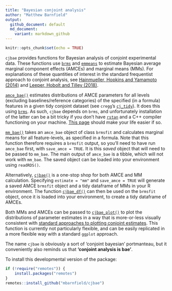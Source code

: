 ```yaml
---
title: "Bayesian conjoint analysis"
author: "Matthew Barnfield"
output:
  github_document: default
  md_document:
    variant: markdown_github
---
```


```r
knitr::opts_chunk$set(echo = TRUE)
```

`cjbae` provides functions for Bayesian analysis of conjoint experimental data. These functions use [`brms`](https://github.com/paul-buerkner/brms) and [`emmeans`](https://github.com/rvlenth/emmeans) to estimate Bayesian average marginal component effects (AMCEs) and marginal means (MMs). For explanations of these quantities of interest in the standard frequentist approach to conjoint analysis, see [Hainmueller, Hopkins and Yamamoto (2014)](https://www.cambridge.org/core/journals/political-analysis/article/causal-inference-in-conjoint-analysis-understanding-multidimensional-choices-via-stated-preference-experiments/414DA03BAA2ACE060FFE005F53EFF8C8) and [Leeper, Hobolt and Tilley (2018)](https://s3.us-east-2.amazonaws.com/tjl-sharing/assets/MeasuringSubgroupPreferences.pdf).    

[`amce_bae()`](https://github.com/mbarnfield/cjbae/blob/master/R/amce_bae.R) estimates distributions of AMCE parameters for all levels (excluding baselines/reference categories) of the specified (in a formula) features in a given tidy conjoint dataset (see `cregg`'s [`cj_tidy`](https://github.com/leeper/cregg/blob/master/R/cj_tidy.R)). It does this using [`brms`](https://github.com/paul-buerkner/brms). As such, `cjbae` depends on `brms`, and unfortunately installation of the latter can be a bit tricky if you don't have [`rstan`](https://mc-stan.org/users/interfaces/rstan) and a C++ compiler functioning on your machine. [This page](https://github.com/stan-dev/rstan/wiki/RStan-Getting-Started) should make your life easier if so.     

[`mm_bae()`](https://github.com/mbarnfield/cjbae/blob/master/R/mm_bae.R) takes an `amce_bae` object of class `brmsfit` and calculates marginal means for all feature-levels, as specified in a formula. Note that this function therefore requires a `brmsfit` output, so you'll need to have run `amce_bae` first, with `save_amce = TRUE`. It is this *saved* object that will need to be passed to `mm_bae`. The main output of `amce_bae` is a tibble, which will not work with `mm_bae`. The saved object can be loaded into your environment using `readRDS()`.    

Alternatively, [`cjbae()`](https://github.com/mbarnfield/cjbae/blob/master/R/cjbae.R) is a one-stop shop for both AMCE and MM calculation. Specifying `estimate = "mm"` and `save_amce = TRUE` will generate a saved AMCE `brmsfit` object and a tidy dataframe of MMs in your R environment. The function [`cjbae_df()`](https://github.com/mbarnfield/cjbae/blob/master/R/cjbae_df.R) can then be used on the `brmsfit` object, once it is loaded into your environment, to create a tidy dataframe of AMCEs. 

Both MMs and AMCEs can be passed to [`cjbae_plot()`](https://github.com/mbarnfield/cjbae/blob/master/R/cjbae_plot.R) to plot the distributions of parameter estimates in a way that is more-or-less visually consistent with [standard approaches to plotting conjoint estimates](https://github.com/leeper/cregg/blob/master/R/plot_cj_amce.R). This function is currently not particularly flexible, and can be easily replicated in a more flexible way with a standard `ggplot` approach.  

The name `cjbae` is obviously a sort of 'conjoint bayesian' portmanteau, but it conveniently also reminds us that **'conjoint analysis is bae'**.

To install this developmental version of the package:

```R
if (!require("remotes")) {
    install.packages("remotes")
}
remotes::install_github("mbarnfield/cjbae")
```
